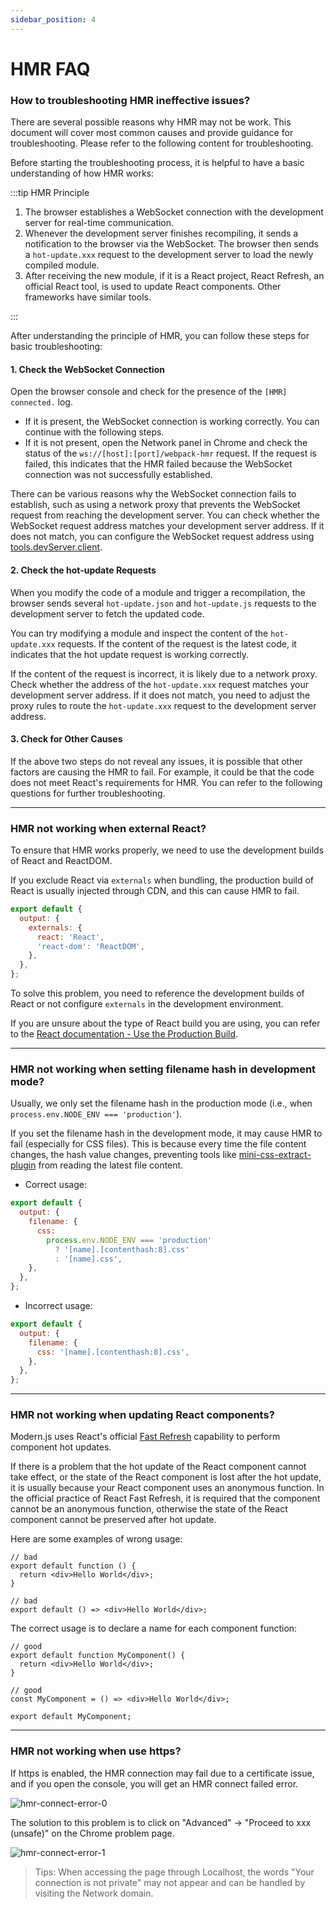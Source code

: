 ```yaml
---
sidebar_position: 4
---
```


# HMR FAQ

### How to troubleshooting HMR ineffective issues?

There are several possible reasons why HMR may not be work. This document will cover most common causes and provide guidance for troubleshooting. Please refer to the following content for troubleshooting.

Before starting the troubleshooting process, it is helpful to have a basic understanding of how HMR works:

:::tip HMR Principle

1. The browser establishes a WebSocket connection with the development server for real-time communication.
2. Whenever the development server finishes recompiling, it sends a notification to the browser via the WebSocket. The browser then sends a `hot-update.xxx` request to the development server to load the newly compiled module.
3. After receiving the new module, if it is a React project, React Refresh, an official React tool, is used to update React components. Other frameworks have similar tools.

:::

After understanding the principle of HMR, you can follow these steps for basic troubleshooting:

#### 1. Check the WebSocket Connection

Open the browser console and check for the presence of the `[HMR] connected.` log.

- If it is present, the WebSocket connection is working correctly. You can continue with the following steps.
- If it is not present, open the Network panel in Chrome and check the status of the `ws://[host]:[port]/webpack-hmr` request. If the request is failed, this indicates that the HMR failed because the WebSocket connection was not successfully established.

There can be various reasons why the WebSocket connection fails to establish, such as using a network proxy that prevents the WebSocket request from reaching the development server. You can check whether the WebSocket request address matches your development server address. If it does not match, you can configure the WebSocket request address using [tools.devServer.client](/configure/app/tools/dev-server.html#client).

#### 2. Check the hot-update Requests

When you modify the code of a module and trigger a recompilation, the browser sends several `hot-update.json` and `hot-update.js` requests to the development server to fetch the updated code.

You can try modifying a module and inspect the content of the `hot-update.xxx` requests. If the content of the request is the latest code, it indicates that the hot update request is working correctly.

If the content of the request is incorrect, it is likely due to a network proxy. Check whether the address of the `hot-update.xxx` request matches your development server address. If it does not match, you need to adjust the proxy rules to route the `hot-update.xxx` request to the development server address.

#### 3. Check for Other Causes

If the above two steps do not reveal any issues, it is possible that other factors are causing the HMR to fail. For example, it could be that the code does not meet React's requirements for HMR. You can refer to the following questions for further troubleshooting.

---

### HMR not working when external React?

To ensure that HMR works properly, we need to use the development builds of React and ReactDOM.

If you exclude React via `externals` when bundling, the production build of React is usually injected through CDN, and this can cause HMR to fail.

```js
export default {
  output: {
    externals: {
      react: 'React',
      'react-dom': 'ReactDOM',
    },
  },
};
```

To solve this problem, you need to reference the development builds of React or not configure `externals` in the development environment.

If you are unsure about the type of React build you are using, you can refer to the [React documentation - Use the Production Build](https://legacy.reactjs.org/docs/optimizing-performance.html#use-the-production-build).

---

### HMR not working when setting filename hash in development mode?

Usually, we only set the filename hash in the production mode (i.e., when `process.env.NODE_ENV === 'production'`).

If you set the filename hash in the development mode, it may cause HMR to fail (especially for CSS files). This is because every time the file content changes, the hash value changes, preventing tools like [mini-css-extract-plugin](https://www.npmjs.com/package/mini-css-extract-plugin) from reading the latest file content.

- Correct usage:

```js
export default {
  output: {
    filename: {
      css:
        process.env.NODE_ENV === 'production'
          ? '[name].[contenthash:8].css'
          : '[name].css',
    },
  },
};
```

- Incorrect usage:

```js
export default {
  output: {
    filename: {
      css: '[name].[contenthash:8].css',
    },
  },
};
```

---

### HMR not working when updating React components?

Modern.js uses React's official [Fast Refresh](https://github.com/pmmmwh/react-refresh-webpack-plugin) capability to perform component hot updates.

If there is a problem that the hot update of the React component cannot take effect, or the state of the React component is lost after the hot update, it is usually because your React component uses an anonymous function. In the official practice of React Fast Refresh, it is required that the component cannot be an anonymous function, otherwise the state of the React component cannot be preserved after hot update.

Here are some examples of wrong usage:

```tsx
// bad
export default function () {
  return <div>Hello World</div>;
}

// bad
export default () => <div>Hello World</div>;
```

The correct usage is to declare a name for each component function:

```tsx
// good
export default function MyComponent() {
  return <div>Hello World</div>;
}

// good
const MyComponent = () => <div>Hello World</div>;

export default MyComponent;
```

---

### HMR not working when use https?

If https is enabled, the HMR connection may fail due to a certificate issue, and if you open the console, you will get an HMR connect failed error.

![hmr-connect-error-0](https://lf3-static.bytednsdoc.com/obj/eden-cn/6221eh7uhbfvhn/modern/img_v2_2f90d027-a232-4bd8-8021-dac3c651682g.jpg)

The solution to this problem is to click on "Advanced" -> "Proceed to xxx (unsafe)" on the Chrome problem page.

![hmr-connect-error-1](https://lf3-static.bytednsdoc.com/obj/eden-cn/6221eh7uhbfvhn/modern/3d2d4a38-acfe-4fe2-bdff-48b3366db481.png)

> Tips: When accessing the page through Localhost, the words "Your connection is not private" may not appear and can be handled by visiting the Network domain.
